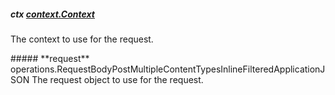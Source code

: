 
##### **ctx** [context.Context](https://pkg.go.dev/context#Context)
The context to use for the request.

<Collapsible>
    ##### **request** operations.RequestBodyPostMultipleContentTypesInlineFilteredApplicationJSON
    The request object to use for the request.
    <Collapsible.Break/>
    <RequestBodyPostMultipleContentTypesInlineFilteredApplicationJSON/>
</Collapsible>

